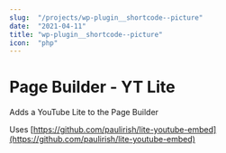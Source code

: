 ```yaml
---
slug:  "/projects/wp-plugin__shortcode--picture"
date:  "2021-04-11"
title: "wp-plugin__shortcode--picture"
icon:  "php"
---
```


# Page Builder - YT Lite

Adds a YouTube Lite to the Page Builder

Uses [https://github.com/paulirish/lite-youtube-embed](https://github.com/paulirish/lite-youtube-embed)